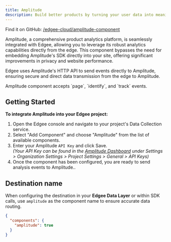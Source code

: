 ```yaml
---
title: Amplitude
description: Build better products by turning your user data into meaningful insights, using Amplitude's digital analytics platform, **now at the edge**.
---
```


Find it on GitHub: [<Icon icon="github" iconType="solid" /> /edgee-cloud/amplitude-component](https://github.com/edgee-cloud/amplitude-component)

Amplitude, a comprehensive product analytics platform, is seamlessly integrated with Edgee, allowing you to leverage 
its robust analytics capabilities directly from the edge. This component bypasses the need for embedding Amplitude's SDK directly into your site, 
offering significant improvements in privacy and website performance.

Edgee uses Amplitude's HTTP API to send events directly to Amplitude, ensuring secure and direct data transmission from the edge to Amplitude.

<Note>
  Amplitude component accepts `page`, `identify`, and `track` events.
</Note>

## Getting Started

**To integrate Amplitude into your Edgee project:**

1. Open the Edgee console and navigate to your project's Data Collection service.
2. Select "Add Component" and choose "Amplitude" from the list of available components.
3. Enter your Amplitude `API Key` and click Save. <br />
_(Your API Key can be found in the [Amplitude Dashboard](https://app.amplitude.com/analytics/assembly-sh/settings/projects) 
under Settings > Organization Settings > Project Settings > General > API Keys)_
4. Once the component has been configured, you are ready to send analysis events to Amplitude..


## Destination name

When configuring the destination in your **Edgee Data Layer** or within SDK calls, use `amplitude` as the component name to ensure accurate data routing.

```json
{
  "components": {
    "amplitude": true
  }
}
```
